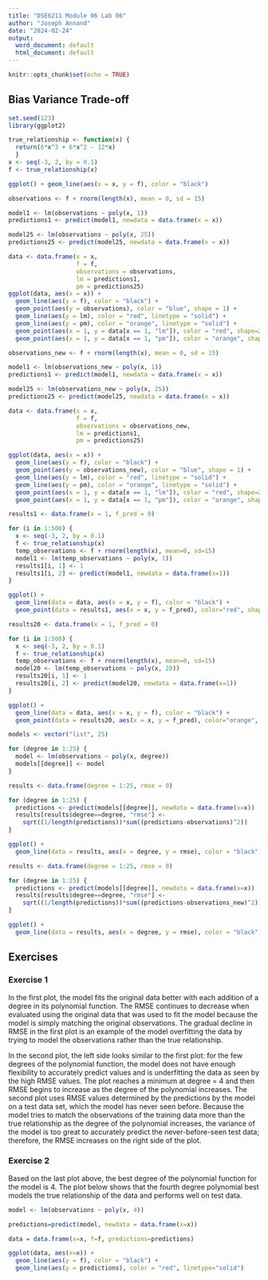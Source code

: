 ```yaml
---
title: "DSE6211 Module 06 Lab 06"
author: "Joseph Annand"
date: "2024-02-24"
output:
  word_document: default
  html_document: default
---
```


```r
knitr::opts_chunk$set(echo = TRUE)
```

## Bias Variance Trade-off


```r
set.seed(123)
library(ggplot2)

true_relationship <- function(x) { 
  return(6*x^3 + 6*x^2 - 12*x) 
  }
x <- seq(-3, 2, by = 0.1)
f <- true_relationship(x)

ggplot() + geom_line(aes(x = x, y = f), color = "black")
```


```r
observations <- f + rnorm(length(x), mean = 0, sd = 15)

model1 <- lm(observations ~ poly(x, 1))
predictions1 <- predict(model1, newdata = data.frame(x = x))

model25 <- lm(observations ~ poly(x, 25))
predictions25 <- predict(model25, newdata = data.frame(x = x))
```


```r
data <- data.frame(x = x,
                   f = f,
                   observations = observations,
                   lm = predictions1,
                   pm = predictions25)
ggplot(data, aes(x = x)) + 
  geom_line(aes(y = f), color = "black") +
  geom_point(aes(y = observations), color = "blue", shape = 1) +
  geom_line(aes(y = lm), color = "red", linetype = "solid") +
  geom_line(aes(y = pm), color = "orange", linetype = "solid") +
  geom_point(aes(x = 1, y = data[x == 1, "lm"]), color = "red", shape=2) +
  geom_point(aes(x = 1, y = data[x == 1, "pm"]), color = "orange", shape=2)
```


```r
observations_new <- f + rnorm(length(x), mean = 0, sd = 15)

model1 <- lm(observations_new ~ poly(x, 1))
predictions1 <- predict(model1, newdata = data.frame(x = x))

model25 <- lm(observations_new ~ poly(x, 25))
predictions25 <- predict(model25, newdata = data.frame(x = x))
```


```r
data <- data.frame(x = x,
                   f = f,
                   observations = observations_new,
                   lm = predictions1,
                   pm = predictions25)

ggplot(data, aes(x = x)) + 
  geom_line(aes(y = f), color = "black") +
  geom_point(aes(y = observations_new), color = "blue", shape = 1) +
  geom_line(aes(y = lm), color = "red", linetype = "solid") +
  geom_line(aes(y = pm), color = "orange", linetype = "solid") +
  geom_point(aes(x = 1, y = data[x == 1, "lm"]), color = "red", shape=2) +
  geom_point(aes(x = 1, y = data[x == 1, "pm"]), color = "orange", shape=2)
```


```r
results1 <- data.frame(x = 1, f_pred = 0)

for (i in 1:500) {
  x <- seq(-3, 2, by = 0.1)
  f <- true_relationship(x)
  temp_observations <- f + rnorm(length(x), mean=0, sd=15)
  model1 <- lm(temp_observations ~ poly(x, 1))
  results1[i, 1] <- 1
  results1[i, 2] <- predict(model1, newdata = data.frame(x=1))
}

ggplot() +
  geom_line(data = data, aes(x = x, y = f), color = "black") +
  geom_point(data = results1, aes(x = x, y = f_pred), color="red", shape=2)

```


```r
results20 <- data.frame(x = 1, f_pred = 0)

for (i in 1:500) {
  x <- seq(-3, 2, by = 0.1)
  f <- true_relationship(x)
  temp_observations <- f + rnorm(length(x), mean=0, sd=15)
  model20 <- lm(temp_observations ~ poly(x, 20))
  results20[i, 1] <- 1
  results20[i, 2] <- predict(model20, newdata = data.frame(x=1))
}

ggplot() +
  geom_line(data = data, aes(x = x, y = f), color = "black") +
  geom_point(data = results20, aes(x = x, y = f_pred), color="orange", shape=2)

```


```r
models <- vector("list", 25)

for (degree in 1:25) {
  model <- lm(observations ~ poly(x, degree))
  models[[degree]] <- model
}

results <- data.frame(degree = 1:25, rmse = 0)

for (degree in 1:25) {
  predictions <- predict(models[[degree]], newdata = data.frame(x=x))
  results[results$degree==degree, "rmse"] <-
    sqrt((1/length(predictions))*sum((predictions-observations)^2))
}

ggplot() +
  geom_line(data = results, aes(x = degree, y = rmse), color = "black")
```


```r
results <- data.frame(degree = 1:25, rmse = 0)

for (degree in 1:25) {
  predictions <- predict(models[[degree]], newdata = data.frame(x=x))
  results[results$degree==degree, "rmse"] <-
    sqrt((1/length(predictions))*sum((predictions-observations_new)^2))
}

ggplot() +
  geom_line(data = results, aes(x = degree, y = rmse), color = "black")

```


## Exercises


### Exercise 1


In the first plot, the model fits the original data better with each addition of a degree in its polynomial function. The RMSE continues to decrease when evaluated using the original data that was used to fit the model because the model is simply matching the original observations. The gradual decline in RMSE in the first plot is an example of the model overfitting the data by trying to model the observations rather than the true relationship. 

In the second plot, the left side looks similar to the first plot: for the few degrees of the polynomial function, the model does not have enough flexibility to accurately predict values and is underfitting the data as seen by the high RMSE values. The plot reaches a minimum at degree = 4 and then RMSE begins to increase as the degree of the polynomial increases. The second plot uses RMSE values determined by the predictions by the model on a test data set, which the model has never seen before. Because the model tries to match the observations of the training data more than the true relationship as the degree of the polynomial increases, the variance of the model is too great to accurately predict the never-before-seen test data; therefore, the RMSE increases on the right side of the plot.


### Exercise 2


Based on the last plot above, the best degree of the polynomial function for the model is 4. The plot below shows that the fourth degree polynomial best models the true relationship of the data and performs well on test data.


```r
model <- lm(observations ~ poly(x, 4))

predictions=predict(model, newdata = data.frame(x=x))

data = data.frame(x=x, f=f, predictions=predictions)

ggplot(data, aes(x=x)) +
  geom_line(aes(y = f), color = "black") +
  geom_line(aes(y = predictions), color = "red", linetype="solid")

```

